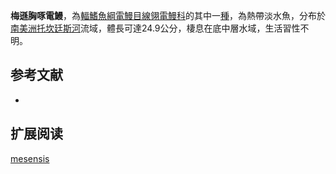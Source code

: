 {{Speciesbox
| name = 梅遜胸啄電鰻
| image = 
| image_caption = 
| image_width = 250px
| status = NE
| status_system = IUCN3.1
| genus = Sternarchorhynchus
| species = mesensis
| authority = [[de_Santana_&_Vari|de Santana & Vari]], 2010
| synonyms = 
}}
'''梅遜胸啄電鰻'''，為[[輻鰭魚綱|輻鰭魚綱]][[電鰻目|電鰻目]][[線翎電鰻科|線翎電鰻科]]的其中一[[種|種]]，為熱帶淡水魚，分布於[[南美洲|南美洲]][[托坎廷斯河|托坎廷斯河]]流域，體長可達24.9公分，棲息在底中層水域，生活習性不明。

==参考文献==
*{{FishBase_species|genus=Sternarchorhynchus|species=mesensis|year=2015|month=10}}

== 扩展阅读 ==
{{refbegin}}
{{wikispecies-inline|Sternarchorhynchus mesensis|梅遜胸啄電鰻}}
{{refend}}
{{Taxonbar|from=Q3498787}}

[[Category:胸啄電鰻屬|mesensis]]